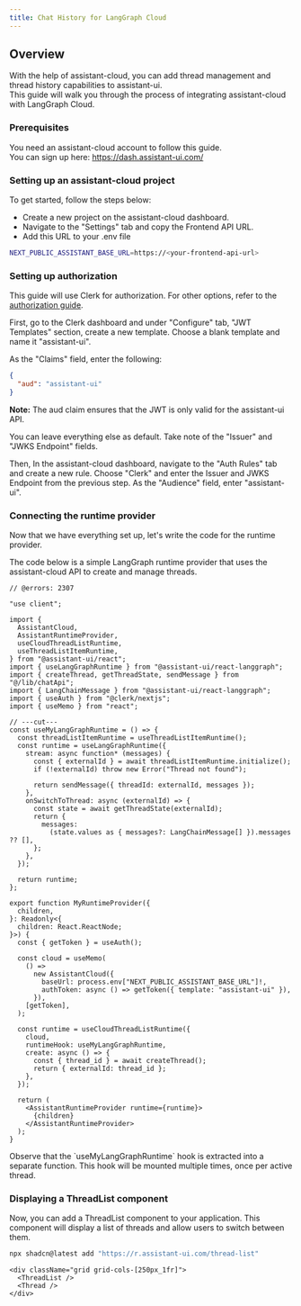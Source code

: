 ```yaml
---
title: Chat History for LangGraph Cloud
---
```


## Overview

With the help of assistant-cloud, you can add thread management and thread history capabilities to assistant-ui.  
This guide will walk you through the process of integrating assistant-cloud with LangGraph Cloud.

### Prerequisites

You need an assistant-cloud account to follow this guide.  
You can sign up here: https://dash.assistant-ui.com/

### Setting up an assistant-cloud project

To get started, follow the steps below:

- Create a new project on the assistant-cloud dashboard.
- Navigate to the "Settings" tab and copy the Frontend API URL.
- Add this URL to your .env file

```bash
NEXT_PUBLIC_ASSISTANT_BASE_URL=https://<your-frontend-api-url>
```

### Setting up authorization

This guide will use Clerk for authorization. For other options, refer to the [authorization guide](/docs/cloud/authorization).

First, go to the Clerk dashboard and under "Configure" tab, "JWT Templates" section, create a new template. Choose a blank template and name it "assistant-ui".

As the "Claims" field, enter the following:

```json
{
  "aud": "assistant-ui"
}
```

<Callout emoji="⚠️">
  <b>Note:</b> The aud claim ensures that the JWT is only valid for the
  assistant-ui API.
</Callout>

You can leave everything else as default. Take note of the "Issuer" and "JWKS Endpoint" fields.

Then, In the assistant-cloud dashboard, navigate to the "Auth Rules" tab and create a new rule. Choose "Clerk" and enter the Issuer and JWKS Endpoint from the previous step. As the "Audience" field, enter "assistant-ui".

### Connecting the runtime provider

Now that we have everything set up, let's write the code for the runtime provider.

The code below is a simple LangGraph runtime provider that uses the assistant-cloud API to create and manage threads.

```tsx twoslash {1-2,5-6,19,27,29-36,38-45}
// @errors: 2307

"use client";

import {
  AssistantCloud,
  AssistantRuntimeProvider,
  useCloudThreadListRuntime,
  useThreadListItemRuntime,
} from "@assistant-ui/react";
import { useLangGraphRuntime } from "@assistant-ui/react-langgraph";
import { createThread, getThreadState, sendMessage } from "@/lib/chatApi";
import { LangChainMessage } from "@assistant-ui/react-langgraph";
import { useAuth } from "@clerk/nextjs";
import { useMemo } from "react";

// ---cut---
const useMyLangGraphRuntime = () => {
  const threadListItemRuntime = useThreadListItemRuntime();
  const runtime = useLangGraphRuntime({
    stream: async function* (messages) {
      const { externalId } = await threadListItemRuntime.initialize();
      if (!externalId) throw new Error("Thread not found");

      return sendMessage({ threadId: externalId, messages });
    },
    onSwitchToThread: async (externalId) => {
      const state = await getThreadState(externalId);
      return {
        messages:
          (state.values as { messages?: LangChainMessage[] }).messages ?? [],
      };
    },
  });

  return runtime;
};

export function MyRuntimeProvider({
  children,
}: Readonly<{
  children: React.ReactNode;
}>) {
  const { getToken } = useAuth();

  const cloud = useMemo(
    () =>
      new AssistantCloud({
        baseUrl: process.env["NEXT_PUBLIC_ASSISTANT_BASE_URL"]!,
        authToken: async () => getToken({ template: "assistant-ui" }),
      }),
    [getToken],
  );

  const runtime = useCloudThreadListRuntime({
    cloud,
    runtimeHook: useMyLangGraphRuntime,
    create: async () => {
      const { thread_id } = await createThread();
      return { externalId: thread_id };
    },
  });

  return (
    <AssistantRuntimeProvider runtime={runtime}>
      {children}
    </AssistantRuntimeProvider>
  );
}
```

<Callout emoji="💡">
  Observe that the `useMyLangGraphRuntime` hook is extracted into a separate
  function. This hook will be mounted multiple times, once per active thread.
</Callout>

### Displaying a ThreadList component

Now, you can add a ThreadList component to your application. This component will display a list of threads and allow users to switch between them.

```sh
npx shadcn@latest add "https://r.assistant-ui.com/thread-list"
```

```tsx
<div className="grid grid-cols-[250px_1fr]">
  <ThreadList />
  <Thread />
</div>
```
